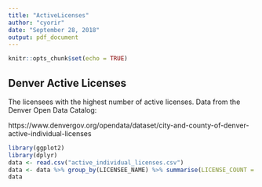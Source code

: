 ```yaml
---
title: "ActiveLicenses"
author: "cyorir"
date: "September 28, 2018"
output: pdf_document
---
```


```r
knitr::opts_chunk$set(echo = TRUE)
```

## Denver Active Licenses

The licensees with the highest number of active licenses. Data from the Denver Open Data Catalog:

https://www.denvergov.org/opendata/dataset/city-and-county-of-denver-active-individual-licenses

```r
library(ggplot2)
library(dplyr)
data <- read.csv("active_individual_licenses.csv")
data <- data %>% group_by(LICENSEE_NAME) %>% summarise(LICENSE_COUNT = n()) %>% arrange(desc(LICENSE_COUNT))
data
```
